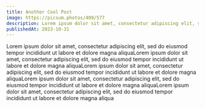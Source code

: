 ```yaml
---
title: Another Cool Post
image: https://picsum.photos/409/577
description: Lorem ipsum dolor sit amet, consectetur adipiscing elit, sed do eiusmod tempor incididunt ut labore et dolore magna aliqua
publishedAt: 2023-10-31
---
```


Lorem ipsum dolor sit amet, consectetur adipiscing elit, sed do eiusmod tempor incididunt ut labore et dolore magna aliquaLorem ipsum dolor sit amet, consectetur adipiscing elit, sed do eiusmod tempor incididunt ut labore et dolore magna aliquaLorem ipsum dolor sit amet, consectetur adipiscing elit, sed do eiusmod tempor incididunt ut labore et dolore magna aliquaLorem ipsum dolor sit amet, consectetur adipiscing elit, sed do eiusmod tempor incididunt ut labore et dolore magna aliquaLorem ipsum dolor sit amet, consectetur adipiscing elit, sed do eiusmod tempor incididunt ut labore et dolore magna aliqua
